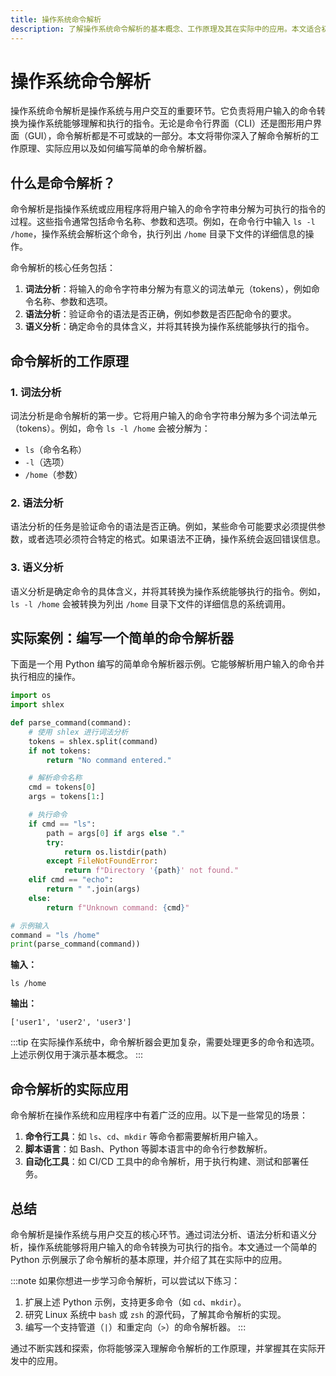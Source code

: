 ```yaml
---
title: 操作系统命令解析
description: 了解操作系统命令解析的基本概念、工作原理及其在实际中的应用。本文适合初学者，通过清晰的解释和示例帮助你掌握命令解析的核心知识。
---
```


# 操作系统命令解析

操作系统命令解析是操作系统与用户交互的重要环节。它负责将用户输入的命令转换为操作系统能够理解和执行的指令。无论是命令行界面（CLI）还是图形用户界面（GUI），命令解析都是不可或缺的一部分。本文将带你深入了解命令解析的工作原理、实际应用以及如何编写简单的命令解析器。

## 什么是命令解析？

命令解析是指操作系统或应用程序将用户输入的命令字符串分解为可执行的指令的过程。这些指令通常包括命令名称、参数和选项。例如，在命令行中输入 `ls -l /home`，操作系统会解析这个命令，执行列出 `/home` 目录下文件的详细信息的操作。

命令解析的核心任务包括：
1. **词法分析**：将输入的命令字符串分解为有意义的词法单元（tokens），例如命令名称、参数和选项。
2. **语法分析**：验证命令的语法是否正确，例如参数是否匹配命令的要求。
3. **语义分析**：确定命令的具体含义，并将其转换为操作系统能够执行的指令。

## 命令解析的工作原理

### 1. 词法分析
词法分析是命令解析的第一步。它将用户输入的命令字符串分解为多个词法单元（tokens）。例如，命令 `ls -l /home` 会被分解为：
- `ls`（命令名称）
- `-l`（选项）
- `/home`（参数）

### 2. 语法分析
语法分析的任务是验证命令的语法是否正确。例如，某些命令可能要求必须提供参数，或者选项必须符合特定的格式。如果语法不正确，操作系统会返回错误信息。

### 3. 语义分析
语义分析是确定命令的具体含义，并将其转换为操作系统能够执行的指令。例如，`ls -l /home` 会被转换为列出 `/home` 目录下文件的详细信息的系统调用。

## 实际案例：编写一个简单的命令解析器

下面是一个用 Python 编写的简单命令解析器示例。它能够解析用户输入的命令并执行相应的操作。

```python
import os
import shlex

def parse_command(command):
    # 使用 shlex 进行词法分析
    tokens = shlex.split(command)
    if not tokens:
        return "No command entered."

    # 解析命令名称
    cmd = tokens[0]
    args = tokens[1:]

    # 执行命令
    if cmd == "ls":
        path = args[0] if args else "."
        try:
            return os.listdir(path)
        except FileNotFoundError:
            return f"Directory '{path}' not found."
    elif cmd == "echo":
        return " ".join(args)
    else:
        return f"Unknown command: {cmd}"

# 示例输入
command = "ls /home"
print(parse_command(command))
```

**输入：**
```
ls /home
```

**输出：**
```
['user1', 'user2', 'user3']
```

:::tip
在实际操作系统中，命令解析器会更加复杂，需要处理更多的命令和选项。上述示例仅用于演示基本概念。
:::

## 命令解析的实际应用

命令解析在操作系统和应用程序中有着广泛的应用。以下是一些常见的场景：

1. **命令行工具**：如 `ls`、`cd`、`mkdir` 等命令都需要解析用户输入。
2. **脚本语言**：如 Bash、Python 等脚本语言中的命令行参数解析。
3. **自动化工具**：如 CI/CD 工具中的命令解析，用于执行构建、测试和部署任务。

## 总结

命令解析是操作系统与用户交互的核心环节。通过词法分析、语法分析和语义分析，操作系统能够将用户输入的命令转换为可执行的指令。本文通过一个简单的 Python 示例展示了命令解析的基本原理，并介绍了其在实际中的应用。

:::note
如果你想进一步学习命令解析，可以尝试以下练习：
1. 扩展上述 Python 示例，支持更多命令（如 `cd`、`mkdir`）。
2. 研究 Linux 系统中 `bash` 或 `zsh` 的源代码，了解其命令解析的实现。
3. 编写一个支持管道（`|`）和重定向（`>`）的命令解析器。
:::

通过不断实践和探索，你将能够深入理解命令解析的工作原理，并掌握其在实际开发中的应用。